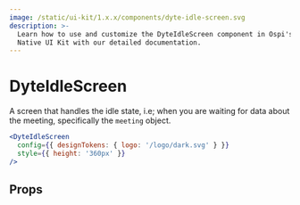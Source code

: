 ```yaml
---
image: /static/ui-kit/1.x.x/components/dyte-idle-screen.svg
description: >-
  Learn how to use and customize the DyteIdleScreen component in Ospi's React
  Native UI Kit with our detailed documentation.
---
```


# DyteIdleScreen

A screen that handles the idle state, i.e; when you are waiting for data about
the meeting, specifically the `meeting` object.

```jsx
<DyteIdleScreen
  config={{ designTokens: { logo: '/logo/dark.svg' } }}
  style={{ height: '360px' }}
/>
```

## Props

<PropsTable of="dyte-idle-screen" />

<head>
  <title>React Native UI Kit DyteIdleScreen</title>
</head>
